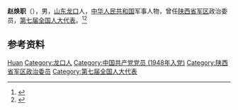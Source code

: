 '''赵焕职'''（{{bd|1931年|12月|2020年|2月23日|catIdx=Zhao}}），男，[[山东|山东]][[龙口|龙口]]人，[[中华人民共和国|中华人民共和国]]军事人物，曾任[[陕西省军区|陕西省军区]]政治委员，[[第七届全国人大代表|第七届全国人大代表]]。<ref>{{Cite book|title=中华人民共和国职官志|author=何虎生, 李耀东, 向常福主编|publisher=中国社会出版社|year=2003|isbn=9787800883934|location=北京|pages=}}</ref><ref>{{Cite web|title=赵焕职同志逝世|url=http://www.81.cn/jfjbmap/content/2020-05/07/content_260663.htm|accessdate=2020-11-10|work=解放军报|archive-date=2020-11-16|archive-url=https://web.archive.org/web/20201116235009/http://www.81.cn/jfjbmap/content/2020-05/07/content_260663.htm|dead-url=no}}</ref>

== 参考资料 ==
{{reflist}}

{{中国人物小作品}}

{{Authority control}}
{{DEFAULTSORT:Zhao赵}}
[[Category:赵姓|Huan]]
[[Category:龙口人|Category:龙口人]]
[[Category:中国共产党党员_(1948年入党)|Category:中国共产党党员 (1948年入党)]]
[[Category:陕西省军区政治委员|Category:陕西省军区政治委员]]
[[Category:第七届全国人大代表|Category:第七届全国人大代表]]